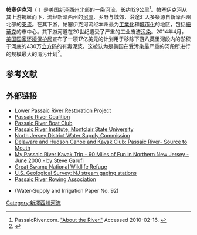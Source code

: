 {{Geobox
| River
<!-- *** Name section *** --> 
| name                        = 帕塞伊克河
| native_name                 = Passaic River
| other_name                  =
| other_name1                 =
| category = River
| category_hide = yes
<!-- *** Image *** --->
| image                       = PassaicRiver_CliftonElmwoodPark.jpg
| image_size                  = 300
| image_caption               = 流经[[巴賽克縣|巴賽克縣]]和[[博根縣|博根縣]]交界处的帕塞伊克河
<!-- *** Country etc. *** -->
| country                     = 美国
| country1                    =
| state                       = 新泽西州
| state1                      =
| region_type                 = [[县_(美国)|县]]
| region                      = [[哈德遜縣|哈德遜縣]]
| region1                     = [[埃塞克斯县_(新泽西州)|埃塞克斯县]]
| region2                     = [[博根縣|博根縣]]
| region3                     = [[巴賽克縣|巴賽克縣]]
| region4                     = [[摩里斯縣_(新澤西州)|摩里斯縣]]
| region5                     = [[聯合縣_(新澤西州)|聯合縣]]
| region6                     = [[萨默塞特县_(新泽西州)|萨默塞特县]]
| district                    = [[North_Jersey|Northern New Jersey]]
| district1                   = [[门户地区|门户地区]]
| district2                   = [[Skylands_Region|Skylands]]
| city                        = [[紐華克_(新澤西州)|紐華克]]
| city1                       = [[帕特森_(新泽西州)|帕特森]]
<!-- *** Geography *** -->
| length_imperial             = 80
| watershed_imperial          = 935
| discharge_location          = [[Little_Falls,_New_Jersey|Little Falls]]
| discharge_average_imperial  = 2100
| discharge_max_imperial      = 8330
| discharge_min_imperial      = 36
| discharge1_location         = [[Chatham,_New_Jersey|Chatham]]
| discharge1_average_imperial = 320
<!-- *** Source *** -->
| source_name                 =  未命名池塘
| source_location             = [[Mendham,_New_Jersey|Mendham]]
| source_district             =
| source_region               =
| source_state                =
| source_country              =
| source_lat_d                = 40
| source_lat_m                = 45
| source_lat_s                = 43
| source_lat_NS               = N
| source_long_d               = 74
| source_long_m               = 34
| source_long_s               = 42
| source_long_EW              = W
| source_elevation_imperial   = 540
| source_length_imperial      =
<!-- *** Mouth *** -->
| mouth_name                  = [[纽瓦克湾|纽瓦克湾]]
| mouth_location              = [[紐華克_(新澤西州)|紐華克]]
| mouth_district              =
| mouth_region                =
| mouth_state                 =
| mouth_country               =
| mouth_lat_d                 = 40
| mouth_lat_m                 = 42
| mouth_lat_s                 = 46
| mouth_lat_NS                = N
| mouth_long_d                = 74
| mouth_long_m                = 07
| mouth_long_s                = 08
| mouth_long_EW               = W
| mouth_elevation_imperial    = 0
<!-- *** Tributaries *** -->
| tributary_left              = [[Rockaway_River|Rockaway River]]
| tributary_left1             = [[庞普顿河|庞普顿河]]
| tributary_left2             = [[Saddle_River_(Passaic_River)|Saddle River]]
| tributary_right             = [[Dead_River_(New_Jersey)|Dead River]]
| tributary_right1            =
<!-- *** Free fields *** -->
| free_name                   = 
| free_value                  =
<!-- *** Map section *** -->
| map                         = Passaicwatershedmap.png
| map_size                    = 300 
| map_caption                 = 帕塞伊克河与[[哈肯萨克河|哈肯萨克河]]流域
}}
'''帕塞伊克河'''（{{lang-en|Passaic River}} {{IPAc-en|p|ə|ˈ|s|eɪ|.|ɨ|k}} {{respell|pə|SAY|ik}}）是[[美国|美国]][[新泽西州|新泽西州]]北部的一条[[河流|河流]]，长约129公里<ref>PassaicRiver.com. [http://www.passaicriver.com/about.htm "About the River."] Accessed 2010-02-16. {{webarchive|url=https://web.archive.org/web/20081010041542/http://www.passaicriver.com/about.htm |date=2008-10-10 }}</ref>。帕塞伊克河从其上游蜿蜒而下，流经新泽西州的[[沼泽|沼泽]]、乡野与城郊，沿途汇入多条源自新泽西州北部的[[支流|支流]]。在其下游，帕塞伊克河流经本州最为[[工業化|工業化]]和[[城市化|城市化]]的地区，包括[[紐華克_(新澤西州)|紐華克]]的市中心。其下游河道在20世纪遭受了严重的工业废渣[[水污染|污染]]。2014年4月，[[美国国家环境保护局|美国国家环境保护局]]宣布了一项17亿美元的计划用于移除下游八英里河段内的淤积于河底的430万[[立方码|立方码]]的有毒泥浆。这被认为是美国在受污染最严重的河段所进行的规模最大的清污计划<ref name="Fallon">{{cite news   | last = Fallon   | first = Scott   | title = $1.7 billion plan to clean up the Passaic River unveiled   | publisher = The Record   | date = April 11, 2014   | url = http://www.northjersey.com/news/1-7-billion-plan-to-clean-up-the-passaic-river-unveiled-1.917941   | accessdate = 2014-04-14   | archive-date = 2014-04-14   | archive-url = https://web.archive.org/web/20140414025546/http://www.northjersey.com/news/1-7-billion-plan-to-clean-up-the-passaic-river-unveiled-1.917941   | dead-url = no   }}</ref>。

{{Commons category|Passaic River}}

==参考文献==
{{reflist}}

==外部链接==
* [https://web.archive.org/web/20140925231335/http://www.ourpassaic.org/ Lower Passaic River Restoration Project]
* [https://web.archive.org/web/20141218030248/http://passaicriver.org/ Passaic River Coalition]
* [https://web.archive.org/web/20141218035628/http://passaicriverboatclub.org/ Passaic River Boat Club]
* [https://web.archive.org/web/20120302113207/http://csam.montclair.edu/pri/ Passaic River Institute, Montclair State University]
* [https://web.archive.org/web/20140517180058/http://njdwsc.com/ North Jersey District Water Supply Commission]
* [https://web.archive.org/web/20110409213417/http://www.dhckc.org/Passaic.html Delaware and Hudson Canoe and Kayak Club: Passaic River- Source to Mouth]
* [http://www.stevegarufi.com/passaicriver.htm My Passaic River Kayak Trip - 90 Miles of Fun in Northern New Jersey - June 2000 - by Steve Garufi] {{Wayback|url=http://www.stevegarufi.com/passaicriver.htm |date=20200803194449 }}
* [http://www.fws.gov/northeast/greatswamp/ Great Swamp National Wildlife Refuge] {{Wayback|url=http://www.fws.gov/northeast/greatswamp/ |date=20091125003300 }}
* [http://waterdata.usgs.gov/nj/nwis/current/?type=flow U.S. Geological Survey: NJ stream gaging stations] {{Wayback|url=http://waterdata.usgs.gov/nj/nwis/current/?type=flow |date=20140811090452 }}
* [http://prra.org/ Passaic River Rowing Association] {{Wayback|url=http://prra.org/ |date=20210227092622 }}
* {{gutenberg|no=19878|name=The Passaic Flood of 1903}} (Water-Supply and Irrigation Paper No. 92)

[[Category:新澤西州河流|Category:新澤西州河流]]